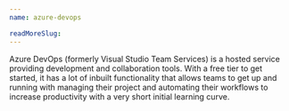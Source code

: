 ```yaml
---
name: azure-devops

readMoreSlug:
---
```


Azure DevOps (formerly Visual Studio Team Services) is a hosted service providing development and collaboration tools. With a free tier to get started, it has a lot of inbuilt functionality that allows teams to get up and running with managing their project and automating their workflows to increase productivity with a very short initial learning curve.
